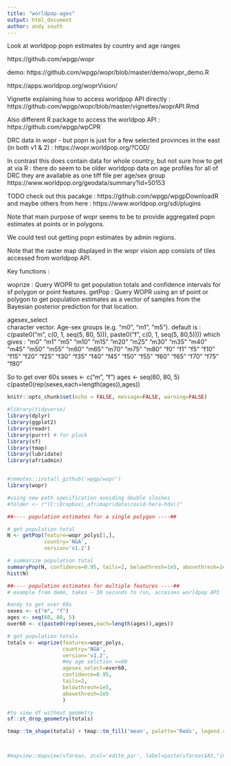 ```yaml
---
title: "worldpop-ages"
output: html_document
author: andy south
---
```

  
Look at worldpop popn estimates by country and age ranges  

https://github.com/wpgp/wopr

demo: 
https://github.com/wpgp/wopr/blob/master/demo/wopr_demo.R

https://apps.worldpop.org/woprVision/

Vignette explaining how to access worldpop API directly :
https://github.com/wpgp/wopr/blob/master/vignettes/woprAPI.Rmd

Also different R package to access the worldpop API :
https://github.com/wpgp/wpCPR

DRC data in wopr - but popn is just for a few selected provinces in the east (in both v1 & 2) :
https://wopr.worldpop.org/?COD/

In contrast this does contain data for whole country, but not sure how to get at via R :
there do seem to be older worldpop data on age profiles for all of DRC
they are available as one tiff file per age/sex group
https://www.worldpop.org/geodata/summary?id=50153

TODO check out this pacakge :
https://github.com/wpgp/wpgpDownloadR
and maybe others from here : https://www.worldpop.org/sdi/plugins


Note that main purpose of wopr seems to be to provide aggregated popn estimates at points or in polygons.

We could test out getting popn estimates by admin regions.

Note that the raster map displayed in the wopr vision app consists of tiles accessed from worldpop API.

Key functions :

woprize : Query WOPR to get population totals and confidence intervals for sf polygon or point features.
getPop : Query WOPR using an sf point or polygon to get population estimates as a vector of samples from the Bayesian posterior prediction for that location.

agesex_select	
character vector. Age-sex groups (e.g. "m0", "m1", "m5").
default is :
c(paste0("m", c(0, 1, seq(5, 80, 5))), paste0("f", c(0, 1, seq(5, 80,5))))
which gives :
"m0"  "m1"  "m5"  "m10" "m15" "m20" "m25" "m30" "m35" "m40" "m45" "m50" "m55" "m60" "m65" "m70" "m75" "m80" "f0" "f1"  "f5"  "f10" "f15" "f20" "f25" "f30" "f35" "f40" "f45" "f50" "f55" "f60" "f65" "f70" "f75" "f80"

So to get over 60s 
sexes <- c("m", "f")
ages <- seq(60, 80, 5)
c(paste0(rep(sexes,each=length(ages)),ages))

```r
knitr::opts_chunk$set(echo = FALSE, message=FALSE, warning=FALSE)

#library(tidyverse)
library(dplyr)
library(ggplot2)
library(readr)
library(purrr) # for pluck
library(sf)
library(tmap)
library(lubridate)
library(afriadmin)


#remotes::install_github('wpgp/wopr')
library(wopr)

#using new path specification avoiding double slashes
#folder <- r"(C:\Dropbox\_afrimapr\data\covid-hera-hdx\)"

```


```r


##---- population estimates for a single polygon ----##

# get population total
N <- getPop(feature=wopr_polys[1,],
            country='NGA',
            version='v1.2')

# summarize population total
summaryPop(N, confidence=0.95, tails=2, belowthresh=1e5, abovethresh=2e5)
hist(N)

##---- population estimates for multiple features ----##
# example from demo, takes ~ 30 seconds to run, accesses worldpop API

#andy to get over 60s 
sexes <- c("m", "f")
ages <- seq(60, 80, 5)
over60 <- c(paste0(rep(sexes,each=length(ages)),ages))

# get population totals
totals <- woprize(features=wopr_polys,
                  country='NGA',
                  version='v1.2',
                  #my age selction >=60
                  agesex_select=over60,
                  confidence=0.95,
                  tails=2,
                  belowthresh=1e5,
                  abovethresh=2e5
                  )

#to view df without geometry
sf::st_drop_geometry(totals)

tmap::tm_shape(totals) + tmap::tm_fill('mean', palette='Reds', legend.reverse=T)



#mapview::mapview(sfareas, zcol='edite_par', label=paste(sfareas$AS,"in",sfareas$ZS))



```